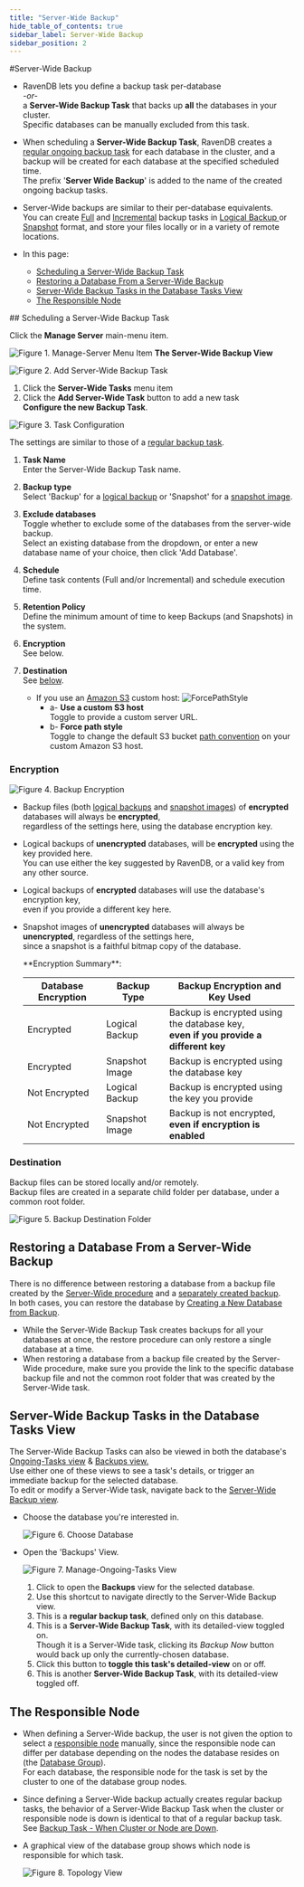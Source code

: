 ```yaml
---
title: "Server-Wide Backup"
hide_table_of_contents: true
sidebar_label: Server-Wide Backup
sidebar_position: 2
---
```



#Server-Wide Backup
<Admonition type="note" title="">

* RavenDB lets you define a backup task per-database  
_-or-_  
  a **Server-Wide Backup Task** that backs up **all** the databases in your cluster.  
  Specific databases can be manually excluded from this task.  

* When scheduling a **Server-Wide Backup Task**, RavenDB creates a 
  [regular ongoing backup task](../../studio/database/tasks/backup-task.mdx) 
  for each database in the cluster, and a backup will be created for each database at the specified scheduled time.  
  The prefix '**Server Wide Backup**' is added to the name of the created ongoing backup tasks.  

* Server-Wide backups are similar to their per-database equivalents.  
  You can create [Full](../../client-api/operations/maintenance/backup/backup-overview.mdx#full-backup) 
  and [Incremental](../../client-api/operations/maintenance/backup/backup-overview.mdx#incremental-backup) backup tasks 
  in [Logical Backup ](../../client-api/operations/maintenance/backup/backup-overview.mdx#logical-backup) or 
  [Snapshot](../../client-api/operations/maintenance/backup/backup-overview.mdx#snapshot) format, and store your 
  files locally or in a variety of remote locations.  

* In this page:  
  * [Scheduling a Server-Wide Backup Task](../../studio/server/server-wide-backup.mdx#scheduling-a-server-wide-backup-task)  
  * [Restoring a Database From a Server-Wide Backup](../../studio/server/server-wide-backup.mdx#restoring-a-database-from-a-server-wide-backup)  
  * [Server-Wide Backup Tasks in the Database Tasks View](../../studio/server/server-wide-backup.mdx#server-wide-backup-tasks-in-the-database-tasks-view)  
  * [The Responsible Node](../../studio/server/server-wide-backup.mdx#the-responsible-node)  

</Admonition>
## Scheduling a Server-Wide Backup Task

Click the **Manage Server** main-menu item.  

![Figure 1. Manage-Server Menu Item](./assets/server-wide-backup_01-manage-server.png)
**The Server-Wide Backup View**  

![Figure 2. Add Server-Wide Backup Task](./assets/server-wide-backup_02-new-task.png)

1. Click the **Server-Wide Tasks** menu item  
2. Click the **Add Server-Wide Task** button to add a new task  
**Configure the new Backup Task**.  

![Figure 3. Task Configuration](./assets/server-wide-backup_03-task-configuration.png)

The settings are similar to those of a [regular backup task](../../studio/database/tasks/backup-task.mdx#backup-task).  

1. **Task Name**  
   Enter the Server-Wide Backup Task name.  
  
2. **Backup type**  
   Select 'Backup' for a [logical backup](../../client-api/operations/maintenance/backup/backup-overview.mdx#logical-backup) 
   or 'Snapshot' for a [snapshot image](../../client-api/operations/maintenance/backup/backup-overview.mdx#snapshot).  
  
3. **Exclude databases**  
   Toggle whether to exclude some of the databases from the server-wide backup.  
   Select an existing database from the dropdown, or enter a new database name of your choice, 
   then click 'Add Database'.  

4. **Schedule**  
   Define task contents (Full and/or Incremental) and schedule execution time.  
 
5. **Retention Policy**  
   Define the minimum amount of time to keep Backups (and Snapshots) in the system.  
  
6. **Encryption**  
   See below.  

7. **Destination**  
   See [below](../../studio/server/server-wide-backup.mdx#destination).  
   * If you use an [Amazon S3](https://aws.amazon.com/s3/) custom host:
     ![ForcePathStyle](./assets/studio-force-path-style.png)
      * a- **Use a custom S3 host**  
        Toggle to provide a custom server URL.  
      * b- **Force path style**  
        Toggle to change the default S3 bucket [path convention](https://aws.amazon.com/blogs/aws/amazon-s3-path-deprecation-plan-the-rest-of-the-story/) on your custom Amazon S3 host.  


### Encryption

   ![Figure 4. Backup Encryption](./assets/server-wide-backup_04-encryption.png)

   * Backup files (both [logical backups](../../client-api/operations/maintenance/backup/backup-overview.mdx#logical-backup) 
     and [snapshot images](../../client-api/operations/maintenance/backup/backup-overview.mdx#snapshot)) 
     of **encrypted** databases will always be **encrypted**,  
     regardless of the settings here, using the database encryption key.  
   * Logical backups of **unencrypted** databases, will be **encrypted** using the key provided here.  
     You can use either the key suggested by RavenDB, or a valid key from any other source.  
   * Logical backups of **encrypted** databases will use the database's encryption key,  
     even if you provide a different key here.  
   * Snapshot images of **unencrypted** databases will always be **unencrypted**, regardless of the settings here,  
     since a snapshot is a faithful bitmap copy of the database.  

     <Admonition type="info" title="">
      **Encryption Summary**:  
      
      Database Encryption | Backup Type |  Backup Encryption and Key Used  
      ---- | ---- | ----
      Encrypted | Logical Backup | Backup is encrypted using the database key, <br/> **even if you provide a different key**  
      Encrypted | Snapshot Image | Backup is encrypted using the database key  
      Not Encrypted | Logical Backup | Backup is encrypted using the key you provide  
      Not Encrypted | Snapshot Image | Backup is not encrypted, <br/> **even if encryption is enabled**  
      </Admonition>

### Destination  

Backup files can be stored locally and/or remotely.  
Backup files are created in a separate child folder per database, under a common root folder.  

![Figure 5. Backup Destination Folder](./assets/server-wide-backup_05-destination-local.png)



## Restoring a Database From a Server-Wide Backup

There is no difference between restoring a database from a backup file created by the 
[Server-Wide procedure](../../studio/server/server-wide-backup.mdx#scheduling-a-server-wide-backup-task) 
and a [separately created backup](../../studio/database/tasks/backup-task.mdx#backup-task).  
In both cases, you can restore the database by 
[Creating a New Database from Backup](../../studio/database/create-new-database/from-backup.mdx).  

* While the Server-Wide Backup Task creates backups for all your databases at once, 
  the restore procedure can only restore a single database at a time.  
* When restoring a database from a backup file created by the Server-Wide procedure, make sure you provide the 
  link to the specific database backup file and not the common root folder that was created by the Server-Wide task.


## Server-Wide Backup Tasks in the Database Tasks View

The Server-Wide Backup Tasks can also be viewed in both the database's [Ongoing-Tasks view](../../studio/database/tasks/ongoing-tasks/general-info.mdx) 
& [Backups view.](../../studio/database/tasks/backup-task.mdx)  
Use either one of these views to see a task's details, or trigger an immediate backup for the selected database.  
To edit or modify a Server-Wide task, navigate back to the [Server-Wide Backup view](../../client-api/operations/maintenance/backup/backup-overview.mdx#scheduling-a-server-wide-backup-task).  

* Choose the database you're interested in.  

  ![Figure 6. Choose Database](./assets/ongoing-tasks-view_00-choose-database.png)

* Open the 'Backups' View.  

  ![Figure 7. Manage-Ongoing-Tasks View](./assets/ongoing-tasks-view_01.png)

   1. Click to open the **Backups** view for the selected database.  
   2. Use this shortcut to navigate directly to the Server-Wide Backup view.  
   3. This is a **regular backup task**, defined only on this database.  
   4. This is a **Server-Wide Backup Task**, with its detailed-view toggled on.  
      Though it is a Server-Wide task, clicking its *Backup Now* button would back up only the currently-chosen database.  
   5. Click this button to **toggle this task's detailed-view** on or off.  
   6. This is another **Server-Wide Backup Task**, with its detailed-view toggled off.  


## The Responsible Node

* When defining a Server-Wide backup, the user is not given the option to select a 
  [responsible node](../../studio/server/server-wide-backup.mdx#the-responsible-node) manually, 
  since the responsible node can differ per database depending on the nodes the database resides on 
  (the [Database Group](../../studio/database/settings/manage-database-group.mdx#database-group)).  
  For each database, the responsible node for the task is set by the cluster to one of the database group nodes.

* Since defining a Server-Wide backup actually creates regular backup tasks, 
  the behavior of a Server-Wide Backup Task when the cluster or responsible node is down is identical to that of a regular backup task.  
  See [Backup Task - When Cluster or Node are Down](../../studio/database/tasks/backup-task.mdx#backup-task---when-cluster-or-node-are-down).  

* A graphical view of the database group shows which node is responsible for which task.  
  
  ![Figure 8. Topology View](./assets/ongoing-tasks-view_02-topology-view.png)



